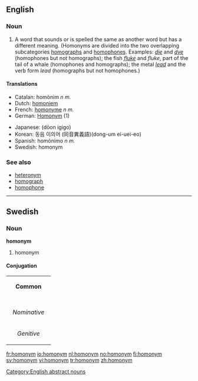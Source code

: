 {{wikipedia}}
==English==

===Noun===
{{nyms}}
{{en-noun}}

# A word that sounds or is spelled the same as another word but has a different meaning.  (Homonyms are divided into the two overlapping subcategories [[homograph]]s and [[homophone]]s.  Examples: ''[[die]]'' and ''[[dye]]'' (homophones but not homographs); the fish ''[[fluke]]'' and ''fluke'', part of the tail of a whale (homophones and homographs); the metal ''[[lead]]'' and the verb form ''lead'' (homographs but not homophones.)

====Translations====
{{top}}
*Catalan: homònim ''n m.''
*Dutch: [[homoniem]] {{n}}
*French: [[homonyme]] ''n m.''
*German: [[Homonym]] {{n}} (1)
{{mid}}
*Japanese: {{JAchar|[[同音異義語]]}} (dōon igigo)
*Korean: 동음 이의어 (同音異義語)(dong-um ei-uei-eo)
*Spanish: homónimo ''n m.''
*Swedish: homonym {{c}}
{{bottom}}

===See also===
*[[heteronym]]
*[[homograph]]
*[[homophone]]

[[Category:English abstract nouns]]

----

==Swedish==

===Noun===
'''homonym'''

# homonym

====Conjugation====
{| border=1 cellspacing=0
| bgcolor=#FFFFF0 colspan=5 align=center | '''Common'''
|-
|- bgcolor=#FFFFF0 align=center
! rowspan=2 |
| colspan=2 width=105 | ''Singular''
| colspan=2 | ''Plural''
|- bgcolor=#FFFFF0 align=center
| width=105 | ''Indefinite''
| width=105 | ''Definite''
| width=105 | ''Indefinite''
|  width=105 | ''Definite''
|- align=center
| width=105 bgcolor=#FFFFF0 | ''Nominative''
| [[homonym]]
| [[homonymer]]
| [[homonymen]]
| [[homonymerna]]
|- align=center
| width=105 bgcolor=#FFFFF0 | ''Genitive''
| [[homonyms]]
| [[homonymers]]
| [[homonymens]]
| [[homonymernas]]
|}

[[fr:homonym]]
[[io:homonym]]
[[nl:homonym]]
[[no:homonym]]
[[fi:homonym]]
[[sv:homonym]]
[[vi:homonym]]
[[tr:homonym]]
[[zh:homonym]]